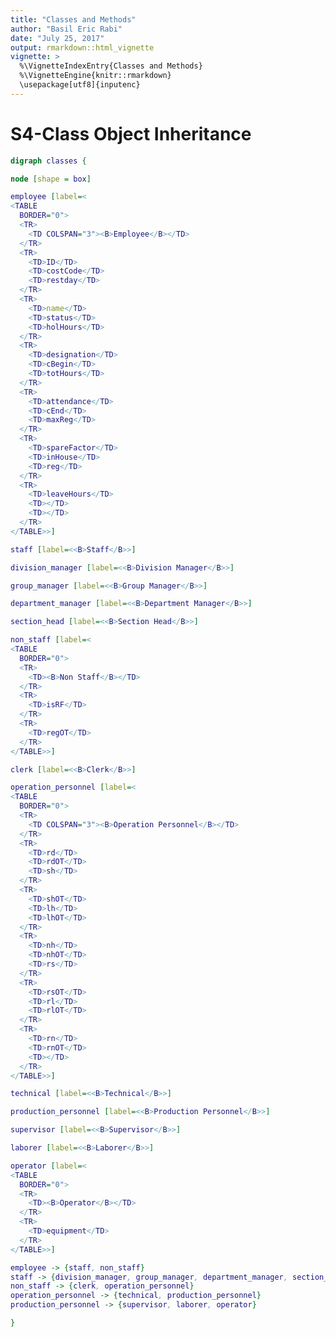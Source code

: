 ```yaml
---
title: "Classes and Methods"
author: "Basil Eric Rabi"
date: "July 25, 2017"
output: rmarkdown::html_vignette
vignette: >
  %\VignetteIndexEntry{Classes and Methods}
  %\VignetteEngine{knitr::rmarkdown}
  \usepackage[utf8]{inputenc}
---
```


# S4-Class Object Inheritance
```dot
digraph classes {

node [shape = box]

employee [label=<
<TABLE
  BORDER="0">
  <TR>
    <TD COLSPAN="3"><B>Employee</B></TD>
  </TR>
  <TR>
    <TD>ID</TD>
    <TD>costCode</TD>
    <TD>restday</TD>
  </TR>
  <TR>
    <TD>name</TD>
    <TD>status</TD>
    <TD>holHours</TD>
  </TR>
  <TR>
    <TD>designation</TD>
    <TD>cBegin</TD>
    <TD>totHours</TD>
  </TR>
  <TR>
    <TD>attendance</TD>
    <TD>cEnd</TD>
    <TD>maxReg</TD>
  </TR>
  <TR>
    <TD>spareFactor</TD>
    <TD>inHouse</TD>
    <TD>reg</TD>
  </TR>
  <TR>
    <TD>leaveHours</TD>
    <TD></TD>
    <TD></TD>
  </TR>
</TABLE>>]

staff [label=<<B>Staff</B>>]

division_manager [label=<<B>Division Manager</B>>]

group_manager [label=<<B>Group Manager</B>>]

department_manager [label=<<B>Department Manager</B>>]

section_head [label=<<B>Section Head</B>>]

non_staff [label=<
<TABLE 
  BORDER="0">
  <TR>
    <TD><B>Non Staff</B></TD>
  </TR>
  <TR>
    <TD>isRF</TD>
  </TR>
  <TR>
    <TD>regOT</TD>
  </TR>
</TABLE>>]

clerk [label=<<B>Clerk</B>>]

operation_personnel [label=<
<TABLE
  BORDER="0">
  <TR>
    <TD COLSPAN="3"><B>Operation Personnel</B></TD>
  </TR>
  <TR>
    <TD>rd</TD>
    <TD>rdOT</TD>
    <TD>sh</TD>
  </TR>
  <TR>
    <TD>shOT</TD>
    <TD>lh</TD>
    <TD>lhOT</TD>
  </TR>
  <TR>
    <TD>nh</TD>
    <TD>nhOT</TD>
    <TD>rs</TD>
  </TR>
  <TR>
    <TD>rsOT</TD>
    <TD>rl</TD>
    <TD>rlOT</TD>
  </TR>
  <TR>
    <TD>rn</TD>
    <TD>rnOT</TD>
    <TD></TD>
  </TR>
</TABLE>>]

technical [label=<<B>Technical</B>>]

production_personnel [label=<<B>Production Personnel</B>>]

supervisor [label=<<B>Supervisor</B>>]

laborer [label=<<B>Laborer</B>>]

operator [label=<
<TABLE
  BORDER="0">
  <TR>
    <TD><B>Operator</B></TD>
  </TR>
  <TR>
    <TD>equipment</TD>
  </TR>
</TABLE>>]

employee -> {staff, non_staff}
staff -> {division_manager, group_manager, department_manager, section_head}
non_staff -> {clerk, operation_personnel}
operation_personnel -> {technical, production_personnel}
production_personnel -> {supervisor, laborer, operator}

}
```
